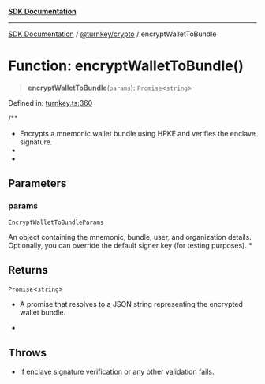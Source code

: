 [**SDK Documentation**](../../../README.mdx)

***

[SDK Documentation](../../../packages.mdx) / [@turnkey/crypto](../README.mdx) / encryptWalletToBundle

# Function: encryptWalletToBundle()

> **encryptWalletToBundle**(`params`): `Promise`\<`string`\>

Defined in: [turnkey.ts:360](https://github.com/tkhq/sdk/blob/e1b1a69bdd608320aaf03cc2dbbf68dc0c52b28d/packages/crypto/src/turnkey.ts#L360)

/**
 * Encrypts a mnemonic wallet bundle using HPKE and verifies the enclave signature.
 *
 *

## Parameters

### params

`EncryptWalletToBundleParams`

An object containing the mnemonic, bundle, user, and organization details. Optionally, you can override the default signer key (for testing purposes).
 *

## Returns

`Promise`\<`string`\>

- A promise that resolves to a JSON string representing the encrypted wallet bundle.
 *

## Throws

- If enclave signature verification or any other validation fails.

